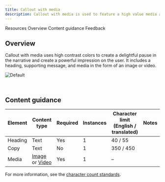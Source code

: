 ```yaml
---
title: Callout with media
description: Callout with media is used to feature a high value media asset such as a customer story.
---
```



<ComponentDescription name="Callout with media" type="layout" />

<AnchorLinks>

<AnchorLink>Resources</AnchorLink>
<AnchorLink>Overview</AnchorLink>
<AnchorLink>Content guidance</AnchorLink>
<AnchorLink>Feedback</AnchorLink>

</AnchorLinks>

<ResourceLinks name="Callout with media" type="layout" />

## Overview

Callout with media uses high contrast colors to create a delightful pause in the narrative and create a powerful
impression on the user. It includes a heading, supporting message, and media in the form of an image or video.

![Default](../../images/pattern/callout-with-media/callout-with-media.jpg)

<br />

## Content guidance

| Element                                                                                                                                                    | Content type                                                                                                                        | Required | Instances   | Character limit <br/>(English / translated) | Notes |
| ---------------------------------------------------------------------------------------------------------------------------------------------------------- | ----------------------------------------------------------------------------------------------------------------------------------- | -------- | ----------- | ------------------------------------------- | ----- |
| Heading                                                                                                                                                    | Text                                                                                                                                | Yes      | 1           | 40 / 55                                     |       |
| Copy                                                                                                                                                       | Text                                                                                                                                | No       | 1           | 350 / 450                                   |       |
| Media                                                                                                                                                      | [Image](https://www.ibm.com/standards/carbon/components/images/) or [Video](https://www.ibm.com/standards/carbon/components/video)  | Yes      | 1           | –                                           |       |

For more information, see the [character count standards](https://www.ibm.com/standards/carbon/guidelines/content#character-count-standards).

<ComponentFooter name="Callout with media" type="layout" />
